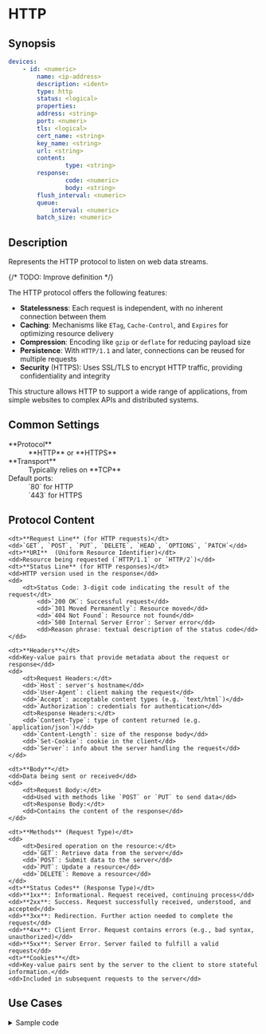 # HTTP

## Synopsis

```yaml
devices:
	- id: <numeric>
		name: <ip-address>
		description: <ident>
		type: http
		status: <logical>
    	properties:
      	address: <string>
      	port: <numeri>
      	tls: <logical>
      	cert_name: <string>
      	key_name: <string>
      	url: <string>
      	content:
        		type: <string>
      	response:
        		code: <numeric>
        		body: <string>
      	flush_interval: <numeric>
      	queue:
	        interval: <numeric>
      	batch_size: <numeric>
```

## Description

Represents the HTTP protocol to listen on web data streams.

{/* TODO: Improve definition */}

The HTTP protocol offers the following features:

* **Statelessness**: Each request is independent, with no inherent connection between them
* **Caching**: Mechanisms like `ETag`, `Cache-Control`, and `Expires` for optimizing resource delivery
* **Compression**: Encoding like `gzip` or `deflate` for reducing payload size
* **Persistence**: With `HTTP/1.1` and later, connections can be reused for multiple requests
* **Security** (HTTPS): Uses SSL/TLS to encrypt HTTP traffic, providing confidentiality and integrity

This structure allows HTTP to support a wide range of applications, from simple websites to complex APIs and distributed systems.

## Common Settings

<dl>
	<dt>**Protocol**</dt>
	<dd>**HTTP** or **HTTPS**</dd>
	<dt>**Transport**</dt>
	<dd>
		Typically relies on **TCP**
		<dt>Default ports:</dt>
		<dd>`80` for HTTP</dd>
		<dd>`443` for HTTPS</dd>
	</dd>
</dl>

## Protocol Content

<dl>

	<dt>**Request Line** (for HTTP requests)</dt>
	<dd>`GET`, `POST`, `PUT`, `DELETE`, `HEAD`, `OPTIONS`, `PATCH`</dd>
	<dt>**URI**  (Uniform Resource Identifier)</dt>
	<dd>Resource being requested (`HTTP/1.1` or `HTTP/2`)</dd>
	<dt>**Status Line** (for HTTP responses)</dt>
	<dd>HTTP version used in the response</dd>
	<dd>
		<dt>Status Code: 3-digit code indicating the result of the request</dt>
			<dd>`200 OK`: Successful request</dd>
			<dd>`301 Moved Permanently`: Resource moved</dd>
			<dd>`404 Not Found`: Resource not found</dd>
			<dd>`500 Internal Server Error`: Server error</dd>
			<dd>Reason phrase: textual description of the status code</dd>
	</dd>

	<dt>**Headers**</dt>
	<dd>Key-value pairs that provide metadata about the request or response</dd>
	<dd>
		<dt>Request Headers:</dt>
		<dd>`Host`: server's hostname</dd>
		<dd>`User-Agent`: client making the request</dd>
		<dd>`Accept`: acceptable content types (e.g. `text/html`)</dd>
		<dd>`Authorization`: credentials for authentication</dd>
		<dt>Response Headers:</dt>
		<dd>`Content-Type`: type of content returned (e.g. `application/json`)</dd>
		<dd>`Content-Length`: size of the response body</dd>
		<dd>`Set-Cookie`: cookie in the client</dd>
		<dd>`Server`: info about the server handling the request</dd>
	</dd>

	<dt>**Body**</dt>
	<dd>Data being sent or received</dd>
	<dd>
		<dt>Request Body:</dt>
		<dd>Used with methods like `POST` or `PUT` to send data</dd>
		<dt>Response Body:</dt>
		<dd>Contains the content of the response</dd>
	</dd>

	<dt>**Methods** (Request Type)</dt>
	<dd>
		<dt>Desired operation on the resource:</dt>
		<dd>`GET`: Retrieve data from the server</dd>
		<dd>`POST`: Submit data to the server</dd>
		<dd>`PUT`: Update a resource</dd>
		<dd>`DELETE`: Remove a resource</dd>
	</dd>
	<dt>**Status Codes** (Response Type)</dt>
	<dd>**1xx**: Informational. Request received, continuing process</dd>
	<dd>**2xx**: Success. Request successfully received, understood, and accepted</dd>
	<dd>**3xx**: Redirection. Further action needed to complete the request</dd>
	<dd>**4xx**: Client Error. Request contains errors (e.g., bad syntax, unauthorized)</dd>
	<dd>**5xx**: Server Error. Server failed to fulfill a valid request</dd>
	<dt>**Cookies**</dt>
	<dd>Key-value pairs sent by the server to the client to store stateful information.</dd>
	<dd>Included in subsequent requests to the server</dd>
</dl>

## Use Cases

<details>
<summary>Sample code</summary>
```yaml
{/* TODO: Provide configuration */}
```
</details>
